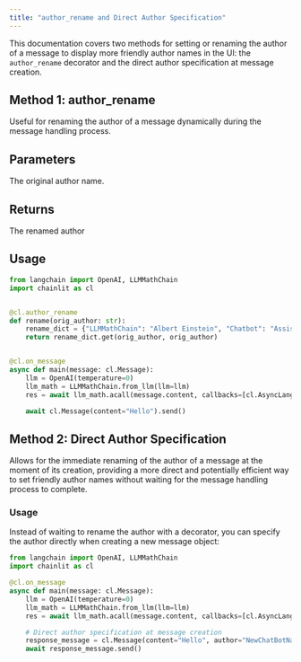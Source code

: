 ```yaml
---
title: "author_rename and Direct Author Specification"
---
```


This documentation covers two methods for setting or renaming the author of a message to display more friendly author names in the UI: the `author_rename` decorator and the direct author specification at message creation.

## Method 1: author_rename

Useful for renaming the author of a message dynamically during the message handling process.

## Parameters

<ParamField path="orig_author" type="str" required>
  The original author name.
</ParamField>

## Returns

<ResponseField name="author" type="str" required>
  The renamed author
</ResponseField>

## Usage

```python
from langchain import OpenAI, LLMMathChain
import chainlit as cl


@cl.author_rename
def rename(orig_author: str):
    rename_dict = {"LLMMathChain": "Albert Einstein", "Chatbot": "Assistant"}
    return rename_dict.get(orig_author, orig_author)


@cl.on_message
async def main(message: cl.Message):
    llm = OpenAI(temperature=0)
    llm_math = LLMMathChain.from_llm(llm=llm)
    res = await llm_math.acall(message.content, callbacks=[cl.AsyncLangchainCallbackHandler()])

    await cl.Message(content="Hello").send()
```


## Method 2: Direct Author Specification

Allows for the immediate renaming of the author of a message at the moment of its creation, providing a more direct and potentially efficient way to set friendly author names without waiting for the message handling process to complete.

### Usage

Instead of waiting to rename the author with a decorator, you can specify the author directly when creating a new message object:

```python
from langchain import OpenAI, LLMMathChain
import chainlit as cl

@cl.on_message
async def main(message: cl.Message):
    llm = OpenAI(temperature=0)
    llm_math = LLMMathChain.from_llm(llm=llm)
    res = await llm_math.acall(message.content, callbacks=[cl.AsyncLangchainCallbackHandler()])

    # Direct author specification at message creation
    response_message = cl.Message(content="Hello", author="NewChatBotName")
    await response_message.send()
```



